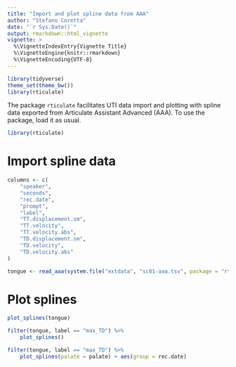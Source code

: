 ```yaml
---
title: "Import and plot spline data from AAA"
author: "Stefano Coretta"
date: "`r Sys.Date()`"
output: rmarkdown::html_vignette
vignette: >
  %\VignetteIndexEntry{Vignette Title}
  %\VignetteEngine{knitr::rmarkdown}
  %\VignetteEncoding{UTF-8}
---
```


```r
library(tidyverse)
theme_set(theme_bw())
library(rticulate)
```

The package `rticulate` facilitates UTI data import and plotting with spline data exported from Articulate Assistant Advanced (AAA). To use the package, load it as usual.

```r
library(rticulate)
```

# Import spline data

```r
columns <- c(
    "speaker",
    "seconds",
    "rec.date",
    "prompt",
    "label",
    "TT.displacement.sm",
    "TT.velocity",
    "TT.velocity.abs",
    "TD.displacement.sm",
    "TD.velocity",
    "TD.velocity.abs"
)
```


```r
tongue <- read_aaa(system.file("extdata", "sc01-aaa.tsv", package = "rticulate"), columns)
```

# Plot splines

```r
plot_splines(tongue)
```

```r
filter(tongue, label == "max_TD") %>%
    plot_splines()
```

```r
filter(tongue, label == "max_TD") %>%
    plot_splines(palate = palate) + aes(group = rec.date)
```

